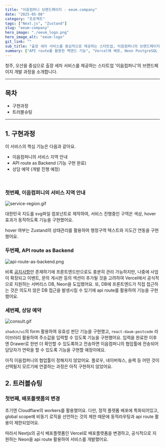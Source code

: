 ```yaml
---
title: "이음컴퍼니 브랜드페이지 - eeum.company"
date: "2025-05-08"
category: "프로젝트"
tags: ["Next.js", "Zustand"]
slug: "eeum-company"
hero_image: "./eeum_logo.png"
hero_image_alt: "eeum-logo"
git_link: ""
sub_title: "출장 세차 서비스를 중심적으로 제공하는 스타트업, 이음컴퍼니의 브랜드페이지 (현재 진행중)"
summary: ["API route를 활용한 백엔드 기능", "Vercel에 배포, Neon PostgreSQL 활용", "협업툴과 연동되는 상담예약 시스템 개발 진행중"]
---
```



청주, 오산을 중심으로 출장 세차 서비스를 제공하는 스타트업 '이음컴퍼니'의 브랜드페이지 개발 과정을 소개합니다.

<hr/>

## 목차

<ul>
  <li>구현과정</li>
  <li>트러블슈팅</li>
</ul>

<hr/>

## 1. 구현과정

이 서비스의 핵심 기능은 다음과 같아요.

- 이음컴퍼니의 서비스 지역 안내
- API route as Backend (기능 구현 완료)
- 상담 예약 (개발 진행 예정)

<br/>

### 첫번째, 이음컴퍼니의 서비스 지역 안내

<img src={serviceRegion} alt="service-region.gif" className="mx-auto"/>

대한민국 지도를 svg파일 컴포넌트로 제작하여, 서비스 진행중인 구역은 색상, hover 효과가 동작하도록 기능을 구현했어요.

hover 여부는 Zustand의 상태관리를 활용하여 행정구역 텍스트와 지도간 연동을 구현했어요.

### 두번째, API route as Backend

<img src={apiRouteRender} alt="api-route-as-backend.png" className="mx-auto"/>

비록 <a href="https://eeum.company/notice">공지사항</a>만 존재하기에 프론트엔드만으로도 충분히 관리 가능하지만,
나중에 사업이 확장되고 이벤트, 문의 게시판 등의 섹션이 추가될 것을 고려하여 Vercel에서 공식적으로 지원하는 서버리스 DB, Neon을 도입했어요.
또, DB에 프론트엔드가 직접 접근하는 것은 의도치 않은 DB 접근을 발생시킬 수 있기에 api route를 활용하여 기능을 구현했어요.

### 세번째, 상담 예약

<img src={consult} alt="consult.gif" className="mx-auto"/>

`shadcn/ui`의 form 활용하여 유효성 판단 기능을 구현했고, `react-daum-postcode` 라이브러리 활용하여 주소값을 입력할 수 있도록 기능을 구현했어요.
입력을 완료한 이후엔 Drawer로 한번 더 확인할 수 있도록하고 전송하면 이음컴퍼니의 협업툴에 전송되어 담당자가 연락을 할 수 있도록 기능을 구현할 예정이에요.

아직 이음컴퍼니의 협업툴이 정해지지 않았어요. 플로우, 네이버웍스, 슬랙 등 어떤 것이 선택될지 모르기에 연결하는 과정은 아직 구현하지 않았어요.

## 2. 트러블슈팅

### 첫번째, 배포플랫폼의 변경

초기엔 Cloudflare의 workers를 활용했어요. 다만, 정적 플렛폼 배포에 특화되어있고, global scope에 비동기 로직을 선언하는 것의 제한 때문에 동적라우팅과 api route 활용이 제한되었어요.

따라서 Nextjs의 공식 배포플랫폼인 Vercel로 배포플랫폼을 변경하고, 공식적으로 지원하는 Neon을 api route 활용하여 서비스를 개발했어요.

